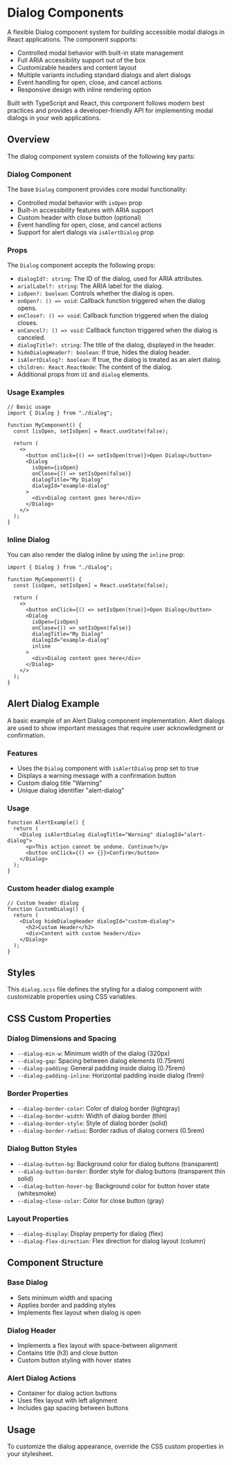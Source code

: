 
<Meta title="FP.REACT Components/Dialog/Readme" />

# Dialog Components

A flexible Dialog component system for building accessible modal dialogs in
React applications. The component supports:

- Controlled modal behavior with built-in state management
- Full ARIA accessibility support out of the box
- Customizable headers and content layout
- Multiple variants including standard dialogs and alert dialogs
- Event handling for open, close, and cancel actions
- Responsive design with inline rendering option

Built with TypeScript and React, this component follows modern best practices
and provides a developer-friendly API for implementing modal dialogs in your web
applications.

## Overview

The dialog component system consists of the following key parts:

### Dialog Component

The base `Dialog` component provides core modal functionality:

- Controlled modal behavior with `isOpen` prop
- Built-in accessibility features with ARIA support
- Custom header with close button (optional)
- Event handling for open, close, and cancel actions
- Support for alert dialogs via `isAlertDialog` prop

### Props

The `Dialog` component accepts the following props:

- `dialogId?: string`: The ID of the dialog, used for ARIA attributes.
- `arialLabel?: string`: The ARIA label for the dialog.
- `isOpen?: boolean`: Controls whether the dialog is open.
- `onOpen?: () => void`: Callback function triggered when the dialog opens.
- `onClose?: () => void`: Callback function triggered when the dialog closes.
- `onCancel?: () => void`: Callback function triggered when the dialog is
  canceled.
- `dialogTitle?: string`: The title of the dialog, displayed in the header.
- `hideDialogHeader?: boolean`: If true, hides the dialog header.
- `isAlertDialog?: boolean`: If true, the dialog is treated as an alert dialog.
- `children: React.ReactNode`: The content of the dialog.
- Additional props from `UI` and `dialog` elements.

### Usage Examples

```tsx
// Basic usage
import { Dialog } from "./dialog";

function MyComponent() {
  const [isOpen, setIsOpen] = React.useState(false);

  return (
    <>
      <button onClick={() => setIsOpen(true)}>Open Dialog</button>
      <Dialog
        isOpen={isOpen}
        onClose={() => setIsOpen(false)}
        dialogTitle="My Dialog"
        dialogId="example-dialog"
      >
        <div>Dialog content goes here</div>
      </Dialog>
    </>
  );
}
```

### Inline Dialog

You can also render the dialog inline by using the `inline` prop:

```tsx
import { Dialog } from "./dialog";

function MyComponent() {
  const [isOpen, setIsOpen] = React.useState(false);

  return (
    <>
      <button onClick={() => setIsOpen(true)}>Open Dialog</button>
      <Dialog
        isOpen={isOpen}
        onClose={() => setIsOpen(false)}
        dialogTitle="My Dialog"
        dialogId="example-dialog"
        inline
      >
        <div>Dialog content goes here</div>
      </Dialog>
    </>
  );
}
```

## Alert Dialog Example

A basic example of an Alert Dialog component implementation. Alert dialogs are
used to show important messages that require user acknowledgment or
confirmation.

### Features

- Uses the `Dialog` component with `isAlertDialog` prop set to true
- Displays a warning message with a confirmation button
- Custom dialog title "Warning"
- Unique dialog identifier "alert-dialog"

### Usage

```tsx
function AlertExample() {
  return (
    <Dialog isAlertDialog dialogTitle="Warning" dialogId="alert-dialog">
      <p>This action cannot be undone. Continue?</p>
      <button onClick={() => {}}>Confirm</button>
    </Dialog>
  );
}
```

### Custom header dialog example

```tsx
// Custom header dialog
function CustomDialog() {
  return (
    <Dialog hideDialogHeader dialogId="custom-dialog">
      <h2>Custom Header</h2>
      <div>Content with custom header</div>
    </Dialog>
  );
}
```

## Styles

This `dialog.scss` file defines the styling for a dialog component with
customizable properties using CSS variables.

## CSS Custom Properties

### Dialog Dimensions and Spacing

- `--dialog-min-w`: Minimum width of the dialog (320px)
- `--dialog-gap`: Spacing between dialog elements (0.75rem)
- `--dialog-padding`: General padding inside dialog (0.75rem)
- `--dialog-padding-inline`: Horizontal padding inside dialog (1rem)

### Border Properties

- `--dialog-border-color`: Color of dialog border (lightgray)
- `--dialog-border-width`: Width of dialog border (thin)
- `--dialog-border-style`: Style of dialog border (solid)
- `--dialog-border-radius`: Border radius of dialog corners (0.5rem)

### Dialog Button Styles

- `--dialog-button-bg`: Background color for dialog buttons (transparent)
- `--dialog-button-border`: Border style for dialog buttons (transparent thin
  solid)
- `--dialog-button-hover-bg`: Background color for button hover state
  (whitesmoke)
- `--dialog-close-color`: Color for close button (gray)

### Layout Properties

- `--dialog-display`: Display property for dialog (flex)
- `--dialog-flex-direction`: Flex direction for dialog layout (column)

## Component Structure

### Base Dialog

- Sets minimum width and spacing
- Applies border and padding styles
- Implements flex layout when dialog is open

### Dialog Header

- Implements a flex layout with space-between alignment
- Contains title (h3) and close button
- Custom button styling with hover states

### Alert Dialog Actions

- Container for dialog action buttons
- Uses flex layout with left alignment
- Includes gap spacing between buttons

## Usage

To customize the dialog appearance, override the CSS custom properties in your
stylesheet.
